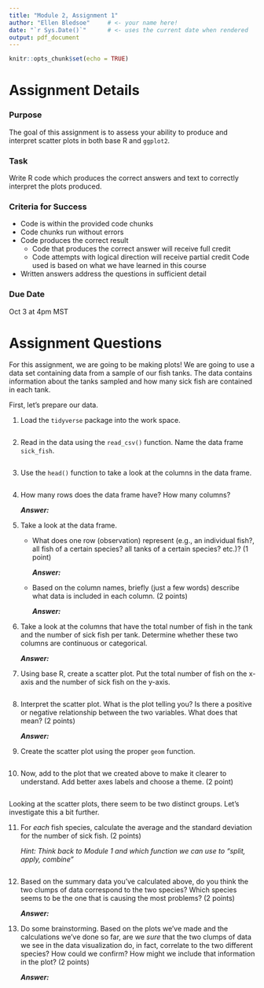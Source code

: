 ```yaml
---
title: "Module 2, Assignment 1"
author: "Ellen Bledsoe"     # <- your name here!
date: "`r Sys.Date()`"      # <- uses the current date when rendered
output: pdf_document
---
```


```r
knitr::opts_chunk$set(echo = TRUE)
```

# Assignment Details

### Purpose

The goal of this assignment is to assess your ability to produce and interpret scatter plots in both base R and `ggplot2`.

### Task

Write R code which produces the correct answers and text to correctly interpret the plots produced.

### Criteria for Success

-   Code is within the provided code chunks
-   Code chunks run without errors
-   Code produces the correct result
    -   Code that produces the correct answer will receive full credit
    -   Code attempts with logical direction will receive partial credit Code used is based on what we have learned in this course
-   Written answers address the questions in sufficient detail

### Due Date

Oct 3 at 4pm MST

# Assignment Questions

For this assignment, we are going to be making plots! We are going to use a data set containing data from a sample of our fish tanks. The data contains information about the tanks sampled and how many sick fish are contained in each tank.

First, let's prepare our data.

1.  Load the `tidyverse` package into the work space.

    ```r

    ```

2.  Read in the data using the `read_csv()` function. Name the data frame `sick_fish`.

    ```r

    ```

3.  Use the `head()` function to take a look at the columns in the data frame.

    ```r

    ```

4.  How many rows does the data frame have? How many columns?

    ***Answer:***

5.  Take a look at the data frame.

    -   What does one row (observation) represent (e.g., an individual fish?, all fish of a certain species? all tanks of a certain species? etc.)? (1 point)

        ***Answer:***

    ```{=html}
    <!-- -->
    ```
    -   Based on the column names, briefly (just a few words) describe what data is included in each column. (2 points)

        ***Answer:***

6.  Take a look at the columns that have the total number of fish in the tank and the number of sick fish per tank. Determine whether these two columns are continuous or categorical.

    ***Answer:***

7.  Using base R, create a scatter plot. Put the total number of fish on the x-axis and the number of sick fish on the y-axis.

    ```r

    ```

8.  Interpret the scatter plot. What is the plot telling you? Is there a positive or negative relationship between the two variables. What does that mean? (2 points)

    ***Answer:***

9.  Create the scatter plot using the proper `geom` function.

    ```r

    ```

10. Now, add to the plot that we created above to make it clearer to understand. Add better axes labels and choose a theme. (2 point)

    ```r

    ```

Looking at the scatter plots, there seem to be two distinct groups. Let's investigate this a bit further.

11. For *each* fish species, calculate the average and the standard deviation for the number of sick fish. (2 points)

    *Hint: Think back to Module 1 and which function we can use to "split, apply, combine"*

    ```r

    ```

12. Based on the summary data you've calculated above, do you think the two clumps of data correspond to the two species? Which species seems to be the one that is causing the most problems? (2 points)

    ***Answer:***

13. Do some brainstorming. Based on the plots we've made and the calculations we've done so far, are we *sure* that the two clumps of data we see in the data visualization do, in fact, correlate to the two different species? How could we confirm? How might we include that information in the plot? (2 points)

    ***Answer:***
